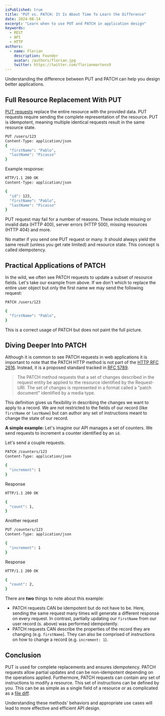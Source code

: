 ```yaml
---
isPublished: true
title: "PUT vs. PATCH: It Is About Time To Learn the Difference"
date: 2024-08-14
excerpt: "Learn when to use PUT and PATCH in application design"
keywords:
  - REST
  - API
  - HTTP
authors:
  - name: Florian
    description: Founder
    avatar: /authors/florian.jpg
    twitter: https://twitter.com/florianmartens9
---
```

Understanding the difference between PUT and PATCH can help you design better applications. 

## Full Resource Replacement With PUT

[PUT requests](https://datatracker.ietf.org/doc/html/rfc2616#page-55) replace the entire resource with 
the provided data. PUT requests require sending the complete representation of the resource. PUT is idempotent, 
meaning multiple identical requests result in the same resource state.

```bash
PUT /users/123
Content-Type: application/json
{
  "firstName": "Pablo",
  "lastName": "Picasso"
}
```

Example response:

```bash
HTTP/1.1 200 OK
Content-Type: application/json

{
  "id": 123,
  "firstName": "Pablo",
  "lastName": "Picasso"
}
```

PUT request may fail for a number of reasons. These include missing or invalid data (HTTP 400), server errors (HTTP 500),
missing resources (HTTP 404) and more.

No matter if you send one PUT request or many. It should always yield the same result (unless you get rate limited) and resource state.
This concept is called idempotency.

## Practical Applications of PATCH

In the wild, we often see PATCH requests to update a subset of resource fields. Let's take our example from above. If we don't which to 
replace the entire user object but only the first name we may send the following request:

```bash
PATCH /users/123

{
  "firstName": "Pablo",
}
```

This is a correct usage of PATCH but does not paint the full picture.

## Diving Deeper Into PATCH

Although it is common to see PATCH requests in web applications it is important to note that the PATCH HTTP method is not part of the 
[HTTP RFC 2616](https://datatracker.ietf.org/doc/html/rfc2616). Instead, it is a proposed standard tracked in 
[RFC 5789](https://datatracker.ietf.org/doc/html/rfc5789).

> The PATCH method requests that a set of changes described in the request entity be applied to the resource identified by the Request-URI. The set of changes is represented in a format called a "patch document" identified by a media type.

This definition gives us flexibility in describing the changes we want to apply to a record. We are not restricted 
to the fields of our record (like `firstName` or `lastName`) but can author any set of instructions meant to change the state of our record.

**A simple example:** Let's imagine our API manages a set of counters. We send requests to increment a counter identified by an `id`.

Let's send a couple requests.

```bash
PATCH /counters/123
Content-Type: application/json

{
  "increment": 1
}
```

Response

```bash
HTTP/1.1 200 OK

{
  "count": 1,
}
```

Another request

```bash
PUT /counters/123
Content-Type: application/json

{
  "increment": 1
}
```

Response

```bash
HTTP/1.1 200 OK

{
  "count": 2,
}
```

There are **two** things to note about this example:

-  PATCH requests CAN be idempotent but do not have to be. Here, sending the same request many times will generate a different response on every request.
In contrast, partially updating our `firstName` from our user record (s. above) was performed idempotently.
- PATCH requests CAN describe the properties of the record they are changing (e.g. `firstName`). They can also be comprised of instructions
 on how to change a record (e.g. `increment: 1`).

## Conclusion
PUT is used for complete replacements and ensures idempotency. PATCH requests allow partial updates and can be non-idempotent depending on the operations applied.
Furthermore, PATCH requests can contain any set of instructions to modify a resource. This set of instructions can be defined by you. This can be as simple as 
a single field of a resource or as complicated as a [file diff](https://en.wikipedia.org/wiki/Diff).

Understanding these methods' behaviors and appropriate use cases will lead to more effective and efficient API design.


